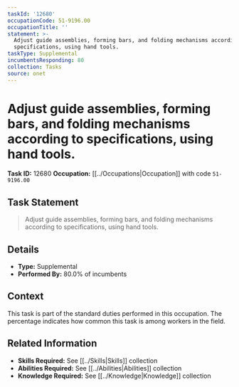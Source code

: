 ```yaml
---
taskId: '12680'
occupationCode: 51-9196.00
occupationTitle: ''
statement: >-
  Adjust guide assemblies, forming bars, and folding mechanisms according to
  specifications, using hand tools.
taskType: Supplemental
incumbentsResponding: 80
collection: Tasks
source: onet
---
```

# Adjust guide assemblies, forming bars, and folding mechanisms according to specifications, using hand tools.

**Task ID:** 12680
**Occupation:** [[../Occupations|Occupation]] with code `51-9196.00`

## Task Statement

> Adjust guide assemblies, forming bars, and folding mechanisms according to specifications, using hand tools.

## Details

- **Type:** Supplemental
- **Performed By:** 80.0% of incumbents

## Context

This task is part of the standard duties performed in this occupation. The percentage indicates how common this task is among workers in the field.

## Related Information

- **Skills Required:** See [[../Skills|Skills]] collection
- **Abilities Required:** See [[../Abilities|Abilities]] collection
- **Knowledge Required:** See [[../Knowledge|Knowledge]] collection
